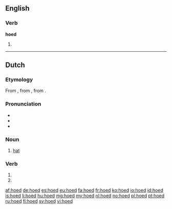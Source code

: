 ==English==

===Verb===
'''hoed'''

# {{en-past of|hoe}}

----

==Dutch==

===Etymology===
From {{etyl|dum|nl}} {{term|hoet|lang=dum}}, from {{etyl|odt|nl}} {{recons|huot|lang=odt}}, from {{etyl|gem-pro|nl}} {{recons|hōdaz|lang=gem-pro}}.

===Pronunciation===
* {{rhymes|ut|lang=nl}}
* {{IPA|/ɦuːt/|/huːt/|lang=nl}}
* {{audio|Nl-hoed.ogg|Audio}}

===Noun===
{{nl-noun|m|hoeden|hoedje}}

# [[hat]]

===Verb===
{{head|nl|verb form}}

# {{nl-verb-form|p=1|n=sg|t=pres|m=ind|hoeden}}
# {{nl-verb-form|m=imp|hoeden}}

[[af:hoed]]
[[de:hoed]]
[[es:hoed]]
[[eu:hoed]]
[[fa:hoed]]
[[fr:hoed]]
[[ko:hoed]]
[[io:hoed]]
[[id:hoed]]
[[is:hoed]]
[[li:hoed]]
[[hu:hoed]]
[[mg:hoed]]
[[my:hoed]]
[[nl:hoed]]
[[no:hoed]]
[[pl:hoed]]
[[pt:hoed]]
[[ru:hoed]]
[[fi:hoed]]
[[sv:hoed]]
[[vi:hoed]]